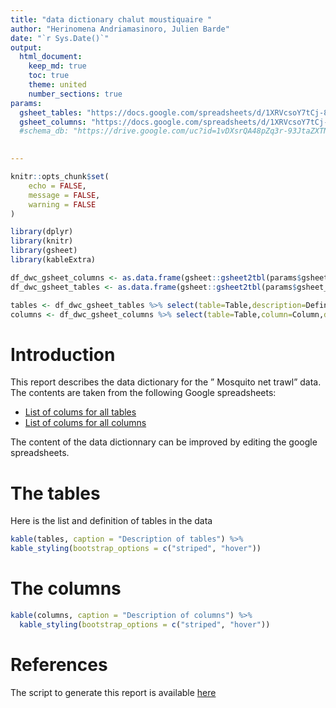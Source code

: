 ```yaml
---
title: "data dictionary chalut moustiquaire "
author: "Herinomena Andriamasinoro, Julien Barde"
date: "`r Sys.Date()`"
output:
  html_document:
    keep_md: true
    toc: true
    theme: united
    number_sections: true
params: 
  gsheet_tables: "https://docs.google.com/spreadsheets/d/1XRVcsoY7tCj-8XCBc1WVvcoe0Fa3F1J0iHi6e9IWFYY/edit#gid=1424990871"
  gsheet_columns: "https://docs.google.com/spreadsheets/d/1XRVcsoY7tCj-8XCBc1WVvcoe0Fa3F1J0iHi6e9IWFYY/edit?usp=sharing"
  #schema_db: "https://drive.google.com/uc?id=1vDXsrQA48pZq3r-93JtaZXTN0JIvoRwu"

    
---
```


```r
knitr::opts_chunk$set(
	echo = FALSE,
	message = FALSE,
	warning = FALSE
)
```

```r
library(dplyr)
library(knitr)
library(gsheet)
library(kableExtra)
```


```r
df_dwc_gsheet_columns <- as.data.frame(gsheet::gsheet2tbl(params$gsheet_columns))
df_dwc_gsheet_tables <- as.data.frame(gsheet::gsheet2tbl(params$gsheet_tables))

tables <- df_dwc_gsheet_tables %>% select(table=Table,description=Definition)
columns <- df_dwc_gsheet_columns %>% select(table=Table,column=Column,description=Definition)
```

# Introduction

This report describes the data dictionary for the
" Mosquito net trawl" data. The contents are taken from the following Google spreadsheets:

* [List of colums for all tables](`r params$gsheet_tables`)
* [List of colums for all columns](`r params$gsheet_columns`)

The content of the data dictionnary can be improved by editing the google spreadsheets.



# The tables

Here is the list and definition of tables in the data

```r
kable(tables, caption = "Description of tables") %>%
kable_styling(bootstrap_options = c("striped", "hover"))
```

# The columns


```r
kable(columns, caption = "Description of columns") %>%
  kable_styling(bootstrap_options = c("striped", "hover"))
```

# References

The script to generate this report is available [here](https://github.com/juldebar/MIKAROKA/blob/main/Rmd/Data_dictionary_chalut moustiquaire.Rmd)

